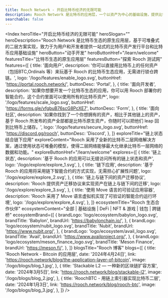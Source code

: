 ```yaml
---
title: Rooch Network - 开启比特币经济的无限可能
description: Rooch Network 是比特币的应用层，一个以资产为中心的基础设施，提供比特币所有资产的索引、交易，并支持各种应用场景
searchable: false
---
```



<Index
  heroTitle="开启比特币经济的无限可能"
  heroSlogan=""
  heroDescription="Rooch Network 是比特币生态的原生应用层，基于可堆叠式的二层方案实现，致力于为用户和开发者提供一站式的比特币资产发行平台和比特币应用基础设施"
  heroButton="动手开发"
  heroButtonHref="/learn/welcome"
  featuresTitle="比特币生态的原生应用层"
  featuresButton="探索 Rooch 测试网"
  features={[
    {
      title: '面向用户',
      description:
        '你可以直接用比特币上的任何资产（包括BTC,Ordinals 等）来玩基于 Rooch 的比特币生态应用，无需进行锁仓跨链。',
      logo: '/logo/features/enable_logo.svg',
      buttonHref: 'https://portal.rooch.network/',
      buttonDesc: 'Portal',
    },
    {
      title: '面向开发者',
      description:
        '如果你想要开发一个比特币生态的应用，你可以用 Rooch 部署你的智能合约，这个合约里面可以使用所有的比特币资产',
      logo: '/logo/features/scale_logo.svg',
      buttonHref: 'https://forms.gle/vfgbuB76scG8PcXE7',
      buttonDesc: 'Form',
    },
    {
      title: '面向社区',
      description:
        '如果你找到了一个你想拥有的资产，相比于其他链上的资产，基于 Rooch 所发布的资产全部都是比特币原生资产，你随时可以把他们 leap 回到比特币上储存。',
      logo: '/logo/features/secure_logo.svg',
      buttonHref: 'https://discord.gg/rooch',
      buttonDesc: 'Discord',
    },
  ]}
  exploreTitle="链上状态结合链下应用"
  exploreContent="Rooch 采用了全新的比特币二层网络解决方案，通过使用状态可堆叠的模型，使得二层网络能够最大化继承比特币一层网络的数据和功能。"
  exploreButtonHref="/learn/welcome"
  explores={[
    {
      title: '链上状态',
      description: '基于 Rooch 的应用可以无缝访问所有的链上状态和资产',
      logo: '/logo/explore/explore_1.svg',
    },
    {
      title: '链下应用',
      description: '基于 Rooch 的应用将采用链下智能合约的方式实现，无需担心扩展性问题',
      logo: '/logo/explore/explore_2.svg',
    },
    {
      title: '链上与链下间的资产迁移协议',
      description: 'Rooch 提供资产迁移协议来实现资产在链上与链下间的迁移',
      logo: '/logo/explore/explore_3.svg',
    },
    {
      title: '使用 Move 语言的可验证应用容器',
      description: 'Rooch 采用了 Move 语言虚拟机实现了可验证的智能合约运行环境',
      logo: '/logo/explore/explore_4.svg',
    },
  ]}
  ecosystemTitle="Rooch 生态合作伙伴"
  ecosystemContent="全部 | 基础设施 | DeFi | NFT & 游戏 | 钱包 | 跨链桥"
  ecosystemBrand={[
    {
      brandLogo: 'logo/ecosystem/babylon_logo.svg',
      brandTitle: 'Babylon',
      brandUrl: 'https://babylonchain.io/',
    },
    {
      brandLogo: 'logo/ecosystem/nubit_logo.svg',
      brandTitle: 'Nubit',
      brandUrl: 'https://www.nubit.org/',
    },
    {
      brandLogo: 'logo/ecosystem/avail_logo.svg',
      brandTitle: 'Avail',
      brandUrl: 'https://www.availproject.org/',
    },
    {
      brandLogo: 'logo/ecosystem/meson_finance_logo.svg',
      brandTitle: 'Meson Finance',
      brandUrl: 'https://meson.fi/',
    },
  ]}
  blogsTitle="Rooch 博客"
  blogs={[
    {
      title: 'Rooch Network - Bitcoin 的应用层',
      date: '2024年4月24日',
      link: 'https://rooch.network/blog/the-application-layer-of-bitcoin',
      image: '/logo/blogs/blog_1.jpg',
    },
    {
      title: 'Stackable L2 — 一种新的区块链扩容方案',
      date: '2024年3月5日',
      link: 'https://rooch.network/blog/stackable-l2',
      image: '/logo/blogs/blog_2.jpg',
    },
    {
      title: 'RoochBTC - 用链上索引器实现比特币二层',
      date: '2024年1月3日',
      link: 'https://rooch.network/blog/rooch-btc',
      image: '/logo/blogs/blog_3.jpg',
    },
  ]}
/>
